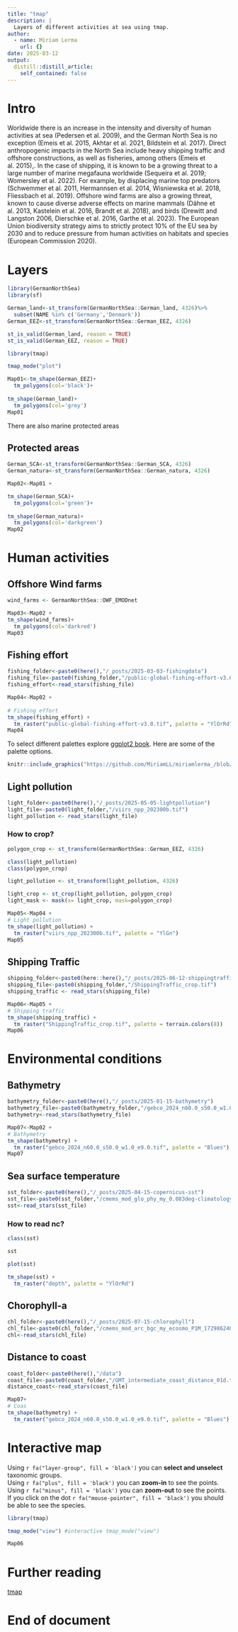 ```yaml
---
title: "tmap"
description: |
  Layers of different activities at sea using tmap.
author:
  - name: Miriam Lerma
    url: {}
date: 2025-03-12
output:
  distill::distill_article:
    self_contained: false
---
```


# Intro

Worldwide there is an increase in the intensity and diversity of human activities at sea (Pedersen et al. 2009), and the German North Sea is no exception (Emeis et al. 2015, Akhtar et al. 2021, Bildstein et al. 2017). Direct anthropogenic impacts in the North Sea include heavy shipping traffic and offshore constructions, as well as fisheries, among others (Emeis et al. 2015),. In the case of shipping, it is known to be a growing threat to a large number of marine megafauna worldwide (Sequeira et al. 2019; Womersley et al. 2022). For example, by displacing marine top predators (Schwemmer et al. 2011, Hermannsen et al. 2014, Wisniewska et al. 2018, Fliessbach et al. 2019). Offshore wind farms are also a growing threat, known to cause diverse adverse effects on marine mammals (Dähne et al. 2013, Kastelein et al. 2016, Brandt et al. 2018), and birds (Drewitt and Langston 2006, Dierschke et al. 2016, Garthe et al. 2023). The European Union biodiversity strategy aims to strictly protect 10% of the EU sea by 2030 and to reduce pressure from human activities on habitats and species (European Commission 2020). 

# Layers

```r
library(GermanNorthSea)
library(sf)
```

```r
German_land<-st_transform(GermanNorthSea::German_land, 4326)%>%
  subset(NAME %in% c('Germany','Denmark'))
German_EEZ<-st_transform(GermanNorthSea::German_EEZ, 4326)
```

```r
st_is_valid(German_land, reason = TRUE)
st_is_valid(German_EEZ, reason = TRUE)
```

```r
library(tmap)
```

```r
tmap_mode("plot") 
```

```r
Map01<-tm_shape(German_EEZ)+  
  tm_polygons(col='black')+
  
tm_shape(German_land)+  
  tm_polygons(col='grey')
Map01
```

There are also marine protected areas

## Protected areas

```r
German_SCA<-st_transform(GermanNorthSea::German_SCA, 4326)
German_natura<-st_transform(GermanNorthSea::German_natura, 4326)
```

```r
Map02<-Map01 +

tm_shape(German_SCA)+  
  tm_polygons(col='green')+
  
tm_shape(German_natura)+  
  tm_polygons(col='darkgreen')
Map02
```

# Human activities

## Offshore Wind farms

```r
wind_farms <- GermanNorthSea::OWF_EMODnet
```

```r
Map03<-Map02 +
tm_shape(wind_farms)+  
  tm_polygons(col='darkred')
Map03
```

## Fishing effort

```r
fishing_folder<-paste0(here(),"/_posts/2025-03-03-fishingdata")
fishing_file<-paste0(fishing_folder,"/public-global-fishing-effort-v3.0.tif")
fishing_effort<-read_stars(fishing_file)
```

```r
Map04<-Map02 +
  
# Fishing effort
tm_shape(fishing_effort) +
  tm_raster("public-global-fishing-effort-v3.0.tif", palette = "YlOrRd") 
Map04
```

To select different palettes explore [ggplot2 book](https://ggplot2-book.org/scales-colour). Here are some of the palette options. 

```r
knitr::include_graphics("https://github.com/MiriamLL/miriamlerma_/blob/main/_posts/2025-04-15-copernicus-sst/color_palettes.png?raw=true")
```

## Light pollution

```r
light_folder<-paste0(here(),"/_posts/2025-05-05-lightpollution")
light_file<-paste0(light_folder,"/viirs_npp_202300b.tif")
light_pollution <- read_stars(light_file)
```

### How to crop?

```r
polygon_crop <- st_transform(GermanNorthSea::German_EEZ, 4326)
```

```r
class(light_pollution)
class(polygon_crop)
```

```r
light_pollution <- st_transform(light_pollution, 4326)
```

```r
light_crop <- st_crop(light_pollution, polygon_crop)
light_mask <- mask(x= light_crop, mask=polygon_crop)
```

```r
Map05<-Map04 +
# Light pollution 
tm_shape(light_pollution) +
  tm_raster("viirs_npp_202300b.tif", palette = "YlGn") 
Map05
```

## Shipping Traffic

```r
shipping_folder<-paste0(here::here(),"/_posts/2025-06-12-shippingtraffic")
shipping_file<-paste0(shipping_folder,"/ShippingTraffic_crop.tif")
shipping_traffic <- read_stars(shipping_file)
```

```r
Map06<-Map05 +
# Shipping traffic
tm_shape(shipping_traffic) +
  tm_raster("ShippingTraffic_crop.tif", palette = terrain.colors(8)) 
Map06
```


# Environmental conditions

## Bathymetry

```r
bathymetry_folder<-paste0(here(),"/_posts/2025-01-15-bathymetry")
bathymetry_file<-paste0(bathymetry_folder,"/gebco_2024_n60.0_s50.0_w1.0_e9.0.tif")
bathymetry<-read_stars(bathymetry_file)
```

```r
Map07<-Map02 +
# Bathymetry
tm_shape(bathymetry) +
  tm_raster("gebco_2024_n60.0_s50.0_w1.0_e9.0.tif", palette = "Blues") 
Map07
```


## Sea surface temperature

```r
sst_folder<-paste0(here(),"/_posts/2025-04-15-copernicus-sst")
sst_file<-paste0(sst_folder,"/cmems_mod_glo_phy_my_0.083deg-climatology_P1M-m_1729785319560.nc")
sst<-read_stars(sst_file)
```

### How to read nc?

```r
class(sst)
```

```r
sst
```

```r
plot(sst)
```

```r
tm_shape(sst) +
  tm_raster("depth", palette = "YlOrRd") 
```

## Chorophyll-a 

```r
chl_folder<-paste0(here(),"/_posts/2025-07-15-chlorophyll")
chl_file<-paste0(chl_folder,"/cmems_mod_arc_bgc_my_ecosmo_P1M_1729862405550.nc")
chl<-read_stars(chl_file)
```

## Distance to coast

```r
coast_folder<-paste0(here(),"/data")
coast_file<-paste0(coast_folder,"/GMT_intermediate_coast_distance_01d.tif")
distance_coast<-read_stars(coast_file)
```

```r
Map07+
# Coas
tm_shape(bathymetry) +
  tm_raster("gebco_2024_n60.0_s50.0_w1.0_e9.0.tif", palette = "Blues")
```



# Interactive map

Using `r fa("layer-group", fill = 'black')` you can **select and unselect** taxonomic groups.  
Using `r fa("plus", fill = 'black')` you can **zoom-in** to see the points.   
Using `r fa("minus", fill = 'black')` you can **zoom-out** to see the points.  
If you click on the dot `r fa("mouse-pointer", fill = 'black')` you should be able to see the species.  

```r
library(tmap)
```

```r
tmap_mode("view") #interactive tmap_mode("view")
```

```r
Map06
```





# Further reading

[tmap](https://r-tmap.github.io/tmap-book/tmshape.html)

# End of document

